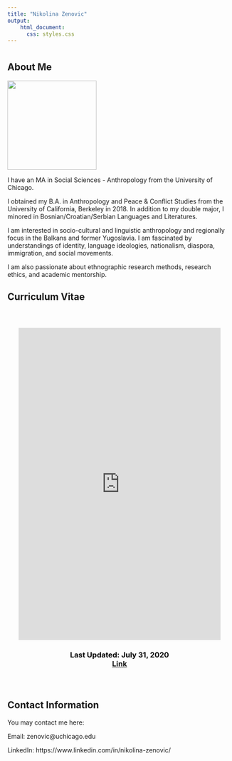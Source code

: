 ```yaml
---
title: "Nikolina Zenovic"
output: 
    html_document:
      css: styles.css
---
```

# {.tabset .tabset-fade .tabset-pills}

## About Me
  ![](https://nzenovic.github.io/nzenovic/headshot.jpg){width=200px}
  

  

I have an MA in Social Sciences - Anthropology from the University of Chicago. 

I obtained my B.A. in Anthropology and Peace & Conflict Studies from the University of California, Berkeley in 2018. In addition to my double major, I minored in Bosnian/Croatian/Serbian Languages and Literatures. 

I am interested in socio-cultural and linguistic anthropology and regionally focus in the Balkans and former Yugoslavia. I am fascinated by understandings of identity, language ideologies, nationalism, diaspora, immigration, and social movements.

I am also passionate about ethnographic research methods, research ethics, and academic mentorship.  



## Curriculum Vitae
<div class="main" style="padding:25px;">

  
  <div>
       
  <iframe src="https://nzenovic.github.io/nzenovic/ZenovicCVweb.pdf" style="width: 100%; height:700px; margin-left: auto;margin-left: auto;" frameborder="0"></iframe>
       

    
  
  </div>

  <div>
        
         
  <h3 style="text-align:center; color: #000000;">
            Last Updated: July 31, 2020  
  <a href="https://nzenovic.github.io/nzenovic/ZenovicCVweb.pdf">
  Link 
  </a>
 
  </h3>
      
    
  </div>
 
</div>


## Contact Information
You may contact me here: 

Email: zenovic@uchicago.edu

LinkedIn: https://www.linkedin.com/in/nikolina-zenovic/



